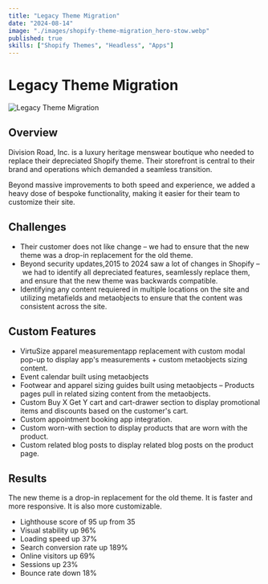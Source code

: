 ```yaml
---
title: "Legacy Theme Migration"
date: "2024-08-14"
image: "./images/shopify-theme-migration_hero-stow.webp"
published: true
skills: ["Shopify Themes", "Headless", "Apps"]
---
```


# Legacy Theme Migration

![Legacy Theme Migration](./images/shopify-theme-migration_hero-stow.webp)

## Overview

Division Road, Inc. is a luxury heritage menswear boutique who needed to replace their depreciated Shopify theme. Their storefront is central to their brand and operations which demanded a seamless transition.

Beyond massive improvements to both speed and experience, we added a heavy dose of bespoke functionality, making it easier for their team to customize their site.

## Challenges

- Their customer does not like change – we had to ensure that the new theme was a drop-in replacement for the old theme. 
- Beyond security updates,2015 to 2024 saw a lot of changes in Shopify – we had to identify all depreciated features, seamlessly replace them, and ensure that the new theme was backwards compatible.
- Identifying any content requiered in multiple locations on the site and utilizing metafields and metaobjects to ensure that the content was consistent across the site.

## Custom Features

- VirtuSize apparel measurementapp replacement with custom modal pop-up to display app's measurements + custom metaobjects sizing content.
- Event calendar built using metaobjects
- Footwear and apparel sizing guides built using metaobjects – Products pages pull in related sizing content from the metaobjects.
- Custom Buy X Get Y cart and cart-drawer section to display promotional items and discounts based on the customer's cart.
- Custom appointment booking app integration.
- Custom worn-with section to display products that are worn with the product.
- Custom related blog posts to display related blog posts on the product page.

## Results

The new theme is a drop-in replacement for the old theme. It is faster and more responsive. It is also more customizable.

- Lighthouse score of 95 up from 35
- Visual stability up 96%
- Loading speed up 37%
- Search conversion rate up 189%
- Online visitors up 69%
- Sessions up 23%
- Bounce rate down 18%